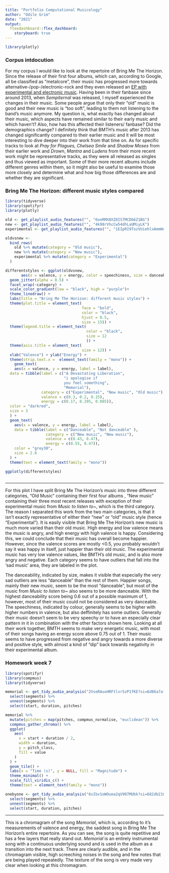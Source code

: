 ```yaml
---
title: "Portfolio Computational Musicology"
author: "Odile Grim"
date: "2021"
output: 
  flexdashboard::flex_dashboard:
    storyboard: true
---
```

```r
library(plotly)
```

### Corpus intdocution

For my corpus I would like to look at the repertoire of Bring Me The Horizon. Since the release of their first four albums, which can, according to Google, all be classified as "metalcore", their music has progressed more towards alternative-/pop-/electronic-rock and they even released an [EP with experimental and electronic music](https://open.spotify.com/album/6yC6aLzX5knhWpKDidwxft). Having been in their fanbase since around 2013, when *Sempiternal* was released, I myself experienced the changes in their music. Some people argue that only their "old" music is good and their new music is "too soft", leading to them not listening to the band's music anymore. My question is, what exactly has changed about their music, which aspects have remained similar to their early music and which haven't? Also, how has this affected their listeners/ fanbase? Did the demographics change? I definitely think that BMTH's music after 2013 has changed significantly compared to their earlier music and it will be most interesting to dive deeper into their work from that time on. As for specific tracks to look at *Pray for Plagues*, *Chelsea Smile* and *Shadow Moses* from their earlier work and *Drown*, *Mantra* and *Ludens* from their more recent work might be representative tracks, as they were all released as singles and thus viewed as important. Some of their more recent albums include different genres within them, so it might also be useful to examine those more closely and determine what and how big those differences are and whether they are significant.


### Bring Me The Horizon: different music styles compared

```r
library(tidyverse)
library(spotifyr)
library(plotly)

old <- get_playlist_audio_features("", "6oeRMX8XZ8IS7MCDb6Z1BG")
new <- get_playlist_audio_features("", "4k98rVhcCw54dhLaUMiyLK")
experimental <- get_playlist_audio_features("", "1EIpRI9TozVUiehlxAmmHq")

oldvsnew <-
  bind_rows(
    old %>% mutate(category = "Old music"),
    new %>% mutate(category = "New music"),
    experimental %>% mutate(category = "Experimental")
  )

differentstyles <- ggplot(oldvsnew, 
       aes(x = valence, y = energy, color = speechiness, size = danceability)) +
  geom_jitter(alpha = 0.5) +
  facet_wrap(~category) +
  scale_color_gradient(low = "black", high = "purple")+
  theme_linedraw() +
  labs(title = "Bring Me The Horizon: different music styles") +
  theme(plot.title = element_text( 
                                  face = "bold", 
                                  color = "black",
                                  hjust = 0.5,
                                  size = 15)) +
  theme(legend.title = element_text(
                                    color = "black",
                                    size = 12
                                    )) +
  theme(axis.title = element_text(
                                  size = 12)) +
  xlab("Valence") + ylab("Energy") +
  theme(strip.text.x =  element_text(family = "mono")) +
    geom_text(
    aes(x = valence, y = energy, label = label),
  data = tibble(label = c("A Devastating Liberation", 
                          "i apologise if 
                          you feel something",
                          "Memorial"), 
                category = c("Experimental", "New music", "Old music"), 
                valence = c(0.3, 0.2, 0.15),
                energy = c(0.17, 0.295, 0.085)),
  color = "darkred",
  size = 3
  ) +
  geom_text(
    aes(x = valence, y = energy, label = label),
    data = tibble(label = c("Danceable", "Not danceable" ),
                  category = c("New music", "New music"),
                  valence = c(0.43, 0.47),
                  energy = c(0.55, 0.47)),
    color = "grey30",
    size = 2.8
  ) +
  theme(text = element_text(family = "mono"))

ggplotly(differentstyles)
  
```

***

For this plot I have split Bring Me The Horizon's music into three different categories, "Old Music" containing their first four albums , "New music" containing their three most recent releases with exception of their experimental music from *Music to listen to~*, which is the third category. The reason I separated this work from the two main categories, is that it isn't exactly representative of either their "new" or "old" music style (hence "Experimental").
  It is easily visible that Bring Me The Horizon's new music is much more varied than their old music. High energy and low valence means the music is angry, and high energy with high valence is happy. Considering this, we could conclude that their music has overall become happier. However, since the valence scores are mostly <0.5, you probably wouldn't say it was happy in itself, just happier than their old music. The experimental music has very low valence values, like BMTH's old music, and is also more angry and negative. Each category seems to have outliers that fall into the 'sad music' area, they are labeled in the plot.
  
  The danceability, indicated by size, makes it visible that especially the very sad outliers are less "danceable" than the rest of them. Happier songs, mainly their new music, seem to be the most "danceable", but most of the music from *Music to listen to~* also seems to be more danceable. With the highest danceability score being 0.6 out of a possible maximum of 1, however, most of their music could not be considered as very danceable. The speechiness, indicated by colour, generally seems to be higher with higher numbers in valence, but also deffinitely has some outliers. Generally their music doesn't seem to be very speechy or to have an especially clear pattern in it in combination with the other factors shown here. Looking at all their work together, BMTH seems to make very energetic music, with most of their songs having an energy score above 0.75 out of 1. Their music seems to have progressed from negative and angry towards a more diverse and positive style, with almost a kind of "dip" back towards negativity in their experimental album. 
  
### Homework week 7

```r
library(spotifyr)
library(compmus)
library(tidyverse)

memorial <- get_tidy_audio_analysis("2VseRAuxHRFtlvr5zP1fKE?si=6d86a7afadaa4b93") %>%
  select(segments) %>%
  unnest(segments) %>%
  select(start, duration, pitches)

memorial %>%
  mutate(pitches = map(pitches, compmus_normalise, "euclidean")) %>%
  compmus_gather_chroma() %>% 
  ggplot(
    aes(
      x = start + duration / 2,
      width = duration,
      y = pitch_class,
      fill = value
    )
  ) +
  geom_tile() +
  labs(x = "Time (s)", y = NULL, fill = "Magnitude") +
  theme_minimal() +
  scale_fill_viridis_c() +
  theme(text = element_text(family = "mono"))

onebyone <- get_tidy_audio_analysis("6sIbv1oWOuma2qV907MUbk?si=682db21021724ae8") %>%
  select(segments) %>%
  unnest(segments) %>%
  select(start, duration, pitches)


```


***

This is a chromagram of the song *Memorial*, which is, according to it's measurements of valence and energy, the saddest song in Bring Me The Horizon's entire repertoire. As you can see, the song is quite repetitive and has a few layers that really stand out. *Memorial* is an entirely instrumental song with a continuous underlying sound and is used in the album as a transition into the next track. There are clearly audible, and in the chromagram visible, high screeching noises in the song and few notes that are being played repeatedly. The texture of the song is very made very clear when looking at this chromagram.

